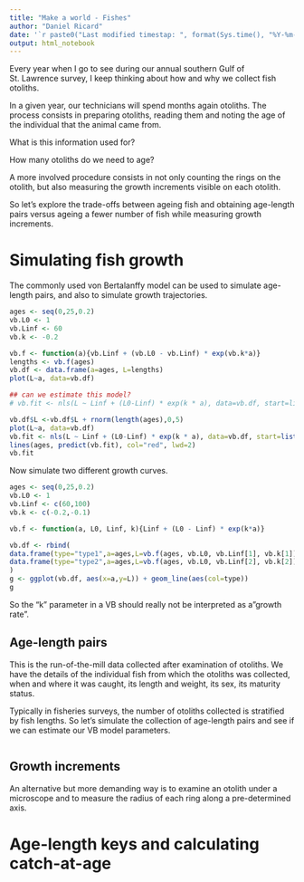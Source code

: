 ```yaml
---
title: "Make a world - Fishes"
author: "Daniel Ricard"
date: '`r paste0("Last modified timestap: ", format(Sys.time(), "%Y-%m-%d %H:%M:%S"))`'
output: html_notebook
---
```


Every year when I go to see during our annual southern Gulf of St. Lawrence survey, I keep thinking about how and why we collect fish otoliths.

In a given year, our technicians will spend months again otoliths. The process consists in preparing otoliths, reading them and noting the age of the individual that the animal came from.

What is this information used for?

How many otoliths do we need to age?

A more involved procedure consists in not only counting the rings on the otolith, but also measuring the growth increments visible on each otolith.

So let's explore the trade-offs between ageing fish and obtaining age-length pairs versus ageing a fewer number of fish while measuring growth increments.

# Simulating fish growth
The commonly used von Bertalanffy model can be used to simulate age-length pairs, and also to simulate growth trajectories.

```r
ages <- seq(0,25,0.2)
vb.L0 <- 1
vb.Linf <- 60
vb.k <- -0.2

vb.f <- function(a){vb.Linf + (vb.L0 - vb.Linf) * exp(vb.k*a)}
lengths <- vb.f(ages)
vb.df <- data.frame(a=ages, L=lengths)
plot(L~a, data=vb.df)

## can we estimate this model?
# vb.fit <- nls(L ~ Linf + (L0-Linf) * exp(k * a), data=vb.df, start=list(Linf=60, k=-0.2, L0=1))

vb.df$L <-vb.df$L + rnorm(length(ages),0,5)
plot(L~a, data=vb.df)
vb.fit <- nls(L ~ Linf + (L0-Linf) * exp(k * a), data=vb.df, start=list(Linf=60, k=-0.2, L0=1))
lines(ages, predict(vb.fit), col="red", lwd=2)
vb.fit
```
Now simulate two different growth curves.
```r
ages <- seq(0,25,0.2)
vb.L0 <- 1
vb.Linf <- c(60,100)
vb.k <- c(-0.2,-0.1)

vb.f <- function(a, L0, Linf, k){Linf + (L0 - Linf) * exp(k*a)}

vb.df <- rbind(
data.frame(type="type1",a=ages,L=vb.f(ages, vb.L0, vb.Linf[1], vb.k[1])),
data.frame(type="type2",a=ages,L=vb.f(ages, vb.L0, vb.Linf[2], vb.k[2]))
)
g <- ggplot(vb.df, aes(x=a,y=L)) + geom_line(aes(col=type))
g

```
So the "k" parameter in a VB should really not be interpreted as a"growth rate".


## Age-length pairs
This is the run-of-the-mill data collected after examination of otoliths. We have the details of the individual fish from which the otoliths was collected, when and where it was caught, its length and weight, its sex, its maturity status. 

Typically in fisheries surveys, the number of otoliths collected is stratified by fish lengths. So let's simulate the collection of age-length pairs and see if we can estimate our VB model parameters. 

```r

```

## Growth increments
An alternative but more demanding way is to examine an otolith under a microscope and to measure the radius of each ring along a pre-determined axis.



# Age-length keys and calculating catch-at-age

